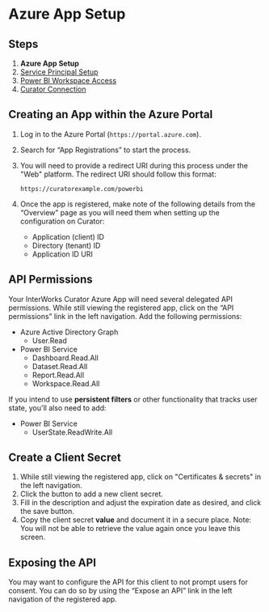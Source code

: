 # Azure App Setup

## Steps

1. **Azure App Setup**
2. [Service Principal Setup](https://curator.interworks.com/page/kb/creating-integrationspower-bi-connection/service-principal-setup/1195)
3. [Power BI Workspace Access](https://curator.interworks.com/page/kb/creating-integrationspower-bi-connection/power-bi-workspace-access/1196)
4. [Curator Connection](https://curator.interworks.com/page/kb/creating-integrationspower-bi-connection/step-4-curator-connection/1545)

## Creating an App within the Azure Portal

1. Log in to the Azure Portal (`https://portal.azure.com`).
2. Search for “App Registrations” to start the process.
3. You will need to provide a redirect URI during this process under the "Web" platform.  The redirect URI should follow
this format:

    `https://curatorexample.com/powerbi`
4. Once the app is registered, make note of the following details from the “Overview” page as you will need them when
setting up the configuration on Curator:
    - Application (client) ID
    - Directory (tenant) ID
    - Application ID URI

## API Permissions

Your InterWorks Curator Azure App will need several delegated API permissions.  While still viewing the registered app,
click on the “API permissions” link in the left navigation.  Add the following permissions:

- Azure Active Directory Graph
  - User.Read
- Power BI Service
  - Dashboard.Read.All
  - Dataset.Read.All
  - Report.Read.All
  - Workspace.Read.All

If you intend to use **persistent filters** or other functionality that tracks user state, you'll also need to add:

- Power BI Service
  - UserState.ReadWrite.All

## Create a Client Secret

1. While still viewing the registered app, click on "Certificates & secrets" in the left navigation.
2. Click the button to add a new client secret.
3. Fill in the description and adjust the expiration date as desired, and click the save button.
4. Copy the client secret **value** and document it in a secure place.  Note: You will not be able to retrieve the value
again once you leave this screen.

## Exposing the API

You may want to configure the API for this client to not prompt users for consent.  You can do so by using the
“Expose an API” link in the left navigation of the registered app.
